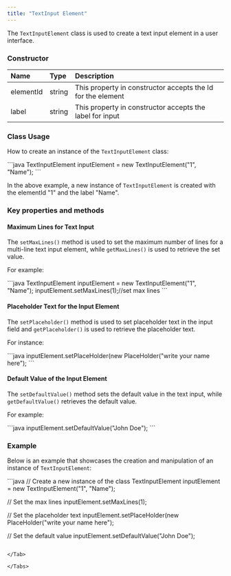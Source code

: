 ```yaml
---
title: "TextInput Element"
---
```


The `TextInputElement` class is used to create a text input element in a user interface.

### Constructor

| Name      | Type   | Description                                                 |
| :--------- | :------ | :----------------------------------------------------------- |
| elementId | string | This property in constructor accepts the Id for the element |
| label     | string | This property in constructor accepts the label for input    |

### Class Usage

How to create an instance of the `TextInputElement` class:

<Tabs>
<Tab title="Java">
```java
TextInputElement inputElement = new TextInputElement("1", "Name");
```

</Tab>

</Tabs>

In the above example, a new instance of `TextInputElement` is created with the elementId "1" and the label "Name".

### Key properties and methods

#### Maximum Lines for Text Input

The `setMaxLines()` method is used to set the maximum number of lines for a multi-line text input element, while `getMaxLines()` is used to retrieve the set value.

For example:

<Tabs>
<Tab title="Java">
```java
TextInputElement inputElement = new TextInputElement("1", "Name");
inputElement.setMaxLines(1);//set max lines
```

</Tab>

</Tabs>

#### Placeholder Text for the Input Element

The `setPlaceholder()` method is used to set placeholder text in the input field and `getPlaceholder()` is used to retrieve the placeholder text.

For instance:

<Tabs>
<Tab title="Java">
```java
inputElement.setPlaceHolder(new PlaceHolder("write your name here");
```

</Tab>

</Tabs>

#### Default Value of the Input Element

The `setDefaultValue()` method sets the default value in the text input, while `getDefaultValue()` retrieves the default value.

For example:

<Tabs>
<Tab title="Java">
```java
inputElement.setDefaultValue("John Doe");
```

</Tab>

</Tabs>

### Example

Below is an example that showcases the creation and manipulation of an instance of `TextInputElement`:

<Tabs>
<Tab title="Java">
```java
// Create a new instance of the class
TextInputElement inputElement = new TextInputElement("1", "Name");

// Set the max lines
inputElement.setMaxLines(1);

// Set the placeholder text
inputElement.setPlaceHolder(new PlaceHolder("write your name here");

// Set the default value
inputElement.setDefaultValue("John Doe");
```

</Tab>

</Tabs>
